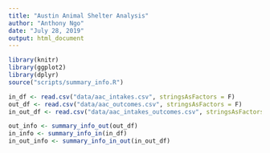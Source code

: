 ```yaml
---
title: "Austin Animal Shelter Analysis"
author: "Anthony Ngo"
date: "July 28, 2019"
output: html_document
---
```


```r
library(knitr)
library(ggplot2)
library(dplyr)
source("scripts/summary_info.R")

in_df <- read.csv("data/aac_intakes.csv", stringsAsFactors = F)
out_df <- read.csv("data/aac_outcomes.csv", stringsAsFactors = F)
in_out_df <- read.csv("data/aac_intakes_outcomes.csv", stringsAsFactors = F)

out_info <- summary_info_out(out_df)
in_info <- summary_info_in(in_df)
in_out_info <- summary_info_in_out(in_out_df)
```


